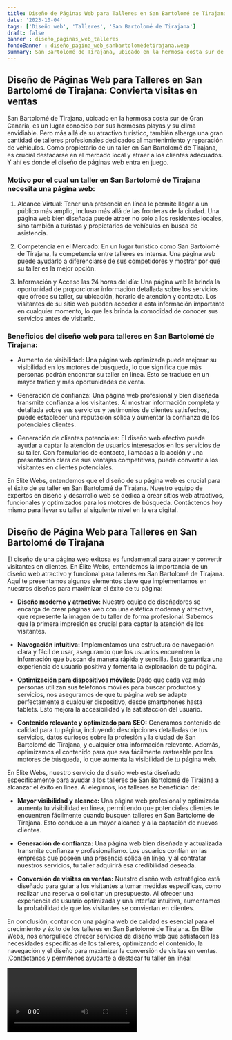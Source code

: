 ```yaml
---
title: Diseño de Páginas Web para Talleres en San Bartolomé de Tirajana
date: '2023-10-04'
tags: ['Diseño web', 'Talleres', 'San Bartolomé de Tirajana']
draft: false
banner : diseño_paginas_web_talleres
fondoBanner : diseño_pagina_web_sanbartolomédetirajana.webp
summary: San Bartolomé de Tirajana, ubicado en la hermosa costa sur de Gran Canaria, es un lugar conocido por sus hermosas playas y su clima envidiable. Pero más allá de su atractivo turístico, también alberga una gran cantidad de talleres profesionales dedicados al mantenimiento y reparación de vehículos. Como propietario de un taller en San Bartolomé de Tirajana, es crucial destacarse en el mercado local y atraer a los clientes adecuados. Y ahí es donde el diseño de páginas web entra en juego.
---
```


## Diseño de Páginas Web para Talleres en San Bartolomé de Tirajana: Convierta visitas en ventas

San Bartolomé de Tirajana, ubicado en la hermosa costa sur de Gran Canaria, es un lugar conocido por sus hermosas playas y su clima envidiable. Pero más allá de su atractivo turístico, también alberga una gran cantidad de talleres profesionales dedicados al mantenimiento y reparación de vehículos. Como propietario de un taller en San Bartolomé de Tirajana, es crucial destacarse en el mercado local y atraer a los clientes adecuados. Y ahí es donde el diseño de páginas web entra en juego.

### Motivo por el cual un taller en San Bartolomé de Tirajana necesita una página web:

1. Alcance Virtual: Tener una presencia en línea le permite llegar a un público más amplio, incluso más allá de las fronteras de la ciudad. Una página web bien diseñada puede atraer no solo a los residentes locales, sino también a turistas y propietarios de vehículos en busca de asistencia.

2. Competencia en el Mercado: En un lugar turístico como San Bartolomé de Tirajana, la competencia entre talleres es intensa. Una página web puede ayudarlo a diferenciarse de sus competidores y mostrar por qué su taller es la mejor opción.

3. Información y Acceso las 24 horas del día: Una página web le brinda la oportunidad de proporcionar información detallada sobre los servicios que ofrece su taller, su ubicación, horario de atención y contacto. Los visitantes de su sitio web pueden acceder a esta información importante en cualquier momento, lo que les brinda la comodidad de conocer sus servicios antes de visitarlo.

### Beneficios del diseño web para talleres en San Bartolomé de Tirajana:

* Aumento de visibilidad: Una página web optimizada puede mejorar su visibilidad en los motores de búsqueda, lo que significa que más personas podrán encontrar su taller en línea. Esto se traduce en un mayor tráfico y más oportunidades de venta.

* Generación de confianza: Una página web profesional y bien diseñada transmite confianza a los visitantes. Al mostrar información completa y detallada sobre sus servicios y testimonios de clientes satisfechos, puede establecer una reputación sólida y aumentar la confianza de los potenciales clientes.

* Generación de clientes potenciales: El diseño web efectivo puede ayudar a captar la atención de usuarios interesados ​​en los servicios de su taller. Con formularios de contacto, llamadas a la acción y una presentación clara de sus ventajas competitivas, puede convertir a los visitantes en clientes potenciales.

En Elite Webs, entendemos que el diseño de su página web es crucial para el éxito de su taller en San Bartolomé de Tirajana. Nuestro equipo de expertos en diseño y desarrollo web se dedica a crear sitios web atractivos, funcionales y optimizados para los motores de búsqueda. Contáctenos hoy mismo para llevar su taller al siguiente nivel en la era digital.

<GifSeo />

<Cta />

## Diseño de Página Web para Talleres en San Bartolomé de Tirajana

El diseño de una página web exitosa es fundamental para atraer y convertir visitantes en clientes. En Élite Webs, entendemos la importancia de un diseño web atractivo y funcional para talleres en San Bartolomé de Tirajana. Aquí te presentamos algunos elementos clave que implementamos en nuestros diseños para maximizar el éxito de tu página:

- **Diseño moderno y atractivo:** Nuestro equipo de diseñadores se encarga de crear páginas web con una estética moderna y atractiva, que represente la imagen de tu taller de forma profesional. Sabemos que la primera impresión es crucial para captar la atención de los visitantes.

- **Navegación intuitiva:** Implementamos una estructura de navegación clara y fácil de usar, asegurando que los usuarios encuentren la información que buscan de manera rápida y sencilla. Esto garantiza una experiencia de usuario positiva y fomenta la exploración de tu página.

- **Optimización para dispositivos móviles:** Dado que cada vez más personas utilizan sus teléfonos móviles para buscar productos y servicios, nos aseguramos de que tu página web se adapte perfectamente a cualquier dispositivo, desde smartphones hasta tablets. Esto mejora la accesibilidad y la satisfacción del usuario.

- **Contenido relevante y optimizado para SEO:** Generamos contenido de calidad para tu página, incluyendo descripciones detalladas de tus servicios, datos curiosos sobre la profesión y la ciudad de San Bartolomé de Tirajana, y cualquier otra información relevante. Además, optimizamos el contenido para que sea fácilmente rastreable por los motores de búsqueda, lo que aumenta la visibilidad de tu página web.

En Élite Webs, nuestro servicio de diseño web está diseñado específicamente para ayudar a los talleres de San Bartolomé de Tirajana a alcanzar el éxito en línea. Al elegirnos, los talleres se benefician de:

- **Mayor visibilidad y alcance:** Una página web profesional y optimizada aumenta tu visibilidad en línea, permitiendo que potenciales clientes te encuentren fácilmente cuando busquen talleres en San Bartolomé de Tirajana. Esto conduce a un mayor alcance y a la captación de nuevos clientes.

- **Generación de confianza:** Una página web bien diseñada y actualizada transmite confianza y profesionalismo. Los usuarios confían en las empresas que poseen una presencia sólida en línea, y al contratar nuestros servicios, tu taller adquirirá esa credibilidad deseada.

- **Conversión de visitas en ventas:** Nuestro diseño web estratégico está diseñado para guiar a los visitantes a tomar medidas específicas, como realizar una reserva o solicitar un presupuesto. Al ofrecer una experiencia de usuario optimizada y una interfaz intuitiva, aumentamos la probabilidad de que los visitantes se conviertan en clientes.

En conclusión, contar con una página web de calidad es esencial para el crecimiento y éxito de los talleres en San Bartolomé de Tirajana. En Élite Webs, nos enorgullece ofrecer servicios de diseño web que satisfacen las necesidades específicas de los talleres, optimizando el contenido, la navegación y el diseño para maximizar la conversión de visitas en ventas. ¡Contáctanos y permítenos ayudarte a destacar tu taller en línea!

<Video />

<CtaBot job='Talleres' city='San Bartolomé de Tirajana'/>

<Gmaps query='San Bartolomé de Tirajana+españa+maps' />